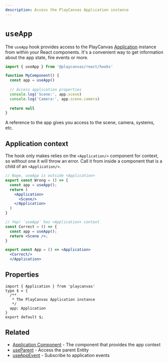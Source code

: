 ```yaml
---
description: Access the PlayCanvas Application instance
---
```


# `useApp`

The `useApp` hook provides access to the PlayCanvas [Application](https://api.playcanvas.com/engine/classes/Application.html) instance from within your React components. It's a convenient way to get information about the app state, fire events or more.

```jsx copy title="./my-component.jsx" copy
import { useApp } from '@playcanvas/react/hooks'

function MyComponent() {
  const app = useApp()
  
  // Access application properties
  console.log('Scene:', app.scene)
  console.log('Camera:', app.scene.camera)
  
  return null
}
```

A reference to the app gives you access to the scene, camera, systems, etc.

## Application context

The hook only makes relies on the `<Application/>` component for context, so without one it will throw an error. Call it from inside a component that is a child of an `<Application/>`.

```jsx title="🚫 No <Application> context"
// Nope, useApp is outside <Application>
export const Wrong = () => {
  const app = useApp();
  return (
    <Application>
      <Scene/>
    </Application>
  )
}
```

```jsx copy title="✅ Correct <Application> context"
// Yep! `useApp` has <Application> context
const Correct = () => {
  const app = useApp();
  return <Scene />;
}

export const App = () => <Application>
  <Correct/>
  </Application>
```

## Properties

```tsx asTypedoc
import { Application } from 'playcanvas'
type $ = {
  /**
   * The PlayCanvas Application instance
   */
  app: Application
}
export default $;
```

## Related

- [Application Component](../../application) - The component that provides the app context
- [useParent](../use-parent) - Access the parent Entity
- [useAppEvent](../use-app-event) - Subscribe to application events
